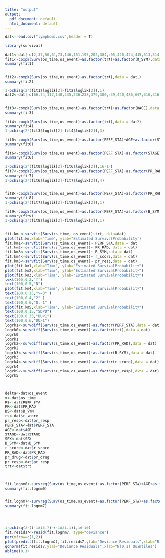 ---
title: "output"
output:
  pdf_document: default
  html_document: default
---

```{r}
dat<-read.csv("lymphoma.csv",header = T)

library(survival)

dat1<-dat[-c(2,37,50,61,73,146,151,195,202,384,405,420,424,435,513,514,525,528,554,565,568,572,575,593,600,611),]
fit1<-coxph(Surv(os_time,os_event)~as.factor(trt)+as.factor(B_SYM),data = dat1)
summary(fit1)


fit2<-coxph(Surv(os_time,os_event)~as.factor(trt),data = dat1)
summary(fit2)

1-pchisq(2*(fit1$loglik[2]-fit2$loglik[2]),1)
dat2<-dat[-c(66,74,117,140,235,236,238,379,380,439,440,486,607,616,316,345,359,360,361,367,368,369,434,510,614),]


fit3<-coxph(Surv(os_time,os_event)~as.factor(trt)+as.factor(RACE),data = dat2)
summary(fit3)

fit4<-coxph(Surv(os_time,os_event)~as.factor(trt),data = dat2)
summary(fit4)
1-pchisq(2*(fit3$loglik[2]-fit4$loglik[2]),3)

fit0<-coxph(Surv(os_time,os_event)~as.factor(PERF_STA)+AGE+as.factor(STAGE)+as.factor(SEX)+as.factor(PR_RAD)+as.factor(B_SYM)+as.factor(r_score)+as.factor(pr_resp)+as.factor(pr_drug)+as.factor(trt),data = dat)
summary(fit0)

fit6<-coxph(Surv(os_time,os_event)~as.factor(PERF_STA)+as.factor(STAGE)+as.factor(SEX)+as.factor(PR_RAD)+as.factor(B_SYM)+as.factor(r_score)+as.factor(pr_resp)+as.factor(pr_drug),data = dat)
summary(fit6)

1-pchisq(2*(fit0$loglik[2]-fit6$loglik[2]),16-14)
fit7<-coxph(Surv(os_time,os_event)~as.factor(PERF_STA)+as.factor(PR_RAD)+as.factor(B_SYM)+as.factor(r_score)+as.factor(pr_resp)+as.factor(pr_drug),data = dat)
summary(fit7)
1-pchisq(2*(fit6$loglik[2]-fit7$loglik[2]),4)


fit8<-coxph(Surv(os_time,os_event)~as.factor(PERF_STA)+as.factor(PR_RAD)+as.factor(B_SYM)+as.factor(r_score)+as.factor(pr_resp),data = dat)
summary(fit8)
1-pchisq(2*(fit7$loglik[2]-fit8$loglik[2]),1)

fit9<-coxph(Surv(os_time,os_event)~as.factor(PERF_STA)+as.factor(B_SYM)+as.factor(r_score)+as.factor(pr_resp),data = dat)
summary(fit9)
1-pchisq(2*(fit8$loglik[2]-fit9$loglik[2]),1)


fit.km <-survfit(Surv(os_time, os_event)~trt, data=dat)
plot(fit.km,xlab="Time", ylab="Estimated SurvivalProbability")
fit.km1<-survfit(Surv(os_time,os_event)~ PERF_STA,data = dat)
fit.km2<-survfit(Surv(os_time,os_event)~ PR_RAD, data = dat)
fit.km3<-survfit(Surv(os_time,os_event)~ B_SYM,data = dat)
fit.km4<-survfit(Surv(os_time,os_event)~ r_score,data = dat)
fit.km5<-survfit(Surv(os_time,os_event)~ pr_resp,data = dat)
plot(fit.km1,xlab="Time", ylab="Estimated SurvivalProbability")
plot(fit.km2,xlab="Time", ylab="Estimated SurvivalProbability")
plot(fit.km3,xlab="Time", ylab="Estimated SurvivalProbability")
text(100,0.2,"Y")
text(100,0.5,"N")
plot(fit.km4,xlab="Time", ylab="Estimated SurvivalProbability")
text(100,0.15,">=3" )
text(100,0.4,"2" )
text(100,0.6,"0, 1" )
plot(fit.km5,xlab="Time", ylab="Estimated SurvivalProbability")
text(100,0.15,"SDPD")
text(100,0.35,"DU<1")
text(100,0.6,"DU>1")
logrk1<-survdiff(Surv(os_time,os_event)~as.factor(PERF_STA),data = dat)
logrk0<-survdiff(Surv(os_time,os_event)~as.factor(trt),data = dat)
logrk0
logrk1
logrk2<-survdiff(Surv(os_time,os_event)~as.factor(PR_RAD),data = dat)
logrk2
logrk3<-survdiff(Surv(os_time,os_event)~as.factor(B_SYM),data = dat)
logrk3
logrk4<-survdiff(Surv(os_time,os_event)~as.factor(r_score),data = dat)
logrk4
logrk5<-survdiff(Surv(os_time,os_event)~as.factor(pr_resp),data = dat)
logrk5



delta<-dat$os_event
x<-dat$os_time
PS<-dat$PERF_STA
PR<-dat$PR_RAD
BS<-dat$B_SYM
rs<-dat$r_score
pr_resp<-dat$pr_resp
PERF_STA<-dat$PERF_STA
AGE<-dat$AGE
STAGE<-dat$STAGE
SEX<-dat$SEX
B_SYM<-dat$B_SYM
r_score<-dat$r_score
PR_RAD<-dat$PR_RAD
pr_drug<-dat$pr_drug
pr_resp<-dat$pr_resp
trt<-dat$trt



fit.lognm0<-survreg(Surv(os_time,os_event)~as.factor(PERF_STA)+AGE+as.factor(STAGE)+as.factor(SEX)+as.factor(PR_RAD)+as.factor(B_SYM)+as.factor(r_score)+as.factor(pr_resp)+as.factor(pr_drug)+as.factor(trt),data = dat,dist="lognormal")
summary(fit.lognm0)


fit.lognm7<-survreg(Surv(os_time,os_event)~as.factor(PERF_STA)+as.factor(PR_RAD)+as.factor(B_SYM)+as.factor(r_score)+as.factor(pr_resp)+as.factor(pr_drug),data = dat,dist="lognormal")
summary(fit.lognm7)




1-pchisq(2*((-1815.7)-(-1821.1)),16-10)
fit.resids7<-resid(fit.lognm7, type="deviance")
par(mfrow=c(1,2))
plot(predict(fit.lognm7),fit.resids7,ylab="Deviance Residuals",xlab="Risk Score")
qqnorm(fit.resids7,ylab="Deviance Residuals",xlab="N(0,1) Quantiles")
abline(0,1)



```

